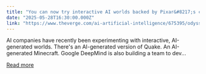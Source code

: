 ```yaml
---
title: "You can now try interactive AI worlds backed by Pixar&#8217;s cofounder"
date: "2025-05-28T16:30:00.000Z"
link: "https://www.theverge.com/ai-artificial-intelligence/675395/odyssey-ai-generated-interactive-video-holodeck"
---
```


AI companies have recently been experimenting with interactive, AI-generated worlds. There's an AI-generated version of Quake. An AI-generated Minecraft. Google DeepMind is also building a team to dev...

[Read more](https://www.theverge.com/ai-artificial-intelligence/675395/odyssey-ai-generated-interactive-video-holodeck)

